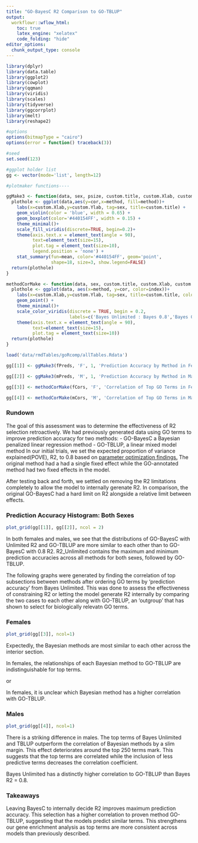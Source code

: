 ```yaml
---
title: "GO-BayesC R2 Comparison to GO-TBLUP"
output:
  workflowr::wflow_html:
    toc: true
    latex_engine: "xelatex"
    code_folding: "hide"
editor_options:
  chunk_output_type: console
---
```


```r

library(dplyr)
library(data.table)
library(ggplot2)
library(cowplot)
library(qqman)
library(viridis)
library(scales)
library(tidyverse)
library(ggcorrplot)
library(melt)
library(reshape2)

#options
options(bitmapType = "cairo")
options(error = function() traceback(3))

#seed
set.seed(123)

#ggplot holder list
gg <- vector(mode='list', length=12)

```

```r
#plotmaker functions----

ggMake3 <- function(data, sex, psize, custom.title, custom.Xlab, custom.Ylab){
  plothole <- ggplot(data,aes(y=cor,x=method, fill=method))+
    labs(x=custom.Xlab,y=custom.Ylab, tag=sex, title=custom.title) +
    geom_violin(color = 'blue', width = 0.65) +
    geom_boxplot(color='#440154FF', width = 0.15) +
    theme_minimal()+
    scale_fill_viridis(discrete=TRUE, begin=0.2)+
    theme(axis.text.x = element_text(angle = 90),
          text=element_text(size=15),
          plot.tag = element_text(size=10),
          legend.position = 'none') +
    stat_summary(fun=mean, color='#440154FF', geom='point', 
                 shape=18, size=3, show.legend=FALSE)
  return(plothole)
}

methodCorMake <- function(data, sex, custom.title, custom.Xlab, custom.Ylab){
  plothole <- ggplot(data, aes(x=method, y=cor, color=index))+
    labs(x=custom.Xlab,y=custom.Ylab, tag=sex, title=custom.title, color='Method Correlation') +
    geom_point() +
    theme_minimal()+
    scale_color_viridis(discrete = TRUE, begin = 0.2,
                        labels=c('Bayes Unlimited : Bayes 0.8','Bayes 0.8 : TBLUP','Bayes Unlimited : TBLUP')) +
    theme(axis.text.x = element_text(angle = 90),
          text=element_text(size=15),
          plot.tag = element_text(size=10))
  return(plothole)
}

```

```r

load('data/rmdTables/goRcomp/allTables.Rdata')

gg[[1]] <- ggMake3(fPreds, 'F', 1, 'Prediction Accuracy by Method in Females', 'Method', 'Prediction Accuracy')

gg[[2]] <- ggMake3(mPreds, 'M', 1, 'Prediction Accuracy by Method in Males', 'Method', 'Prediction Accuracy')

gg[[3]] <- methodCorMake(fCors, 'F', 'Correlation of Top GO Terms in Females', '# of terms included', 'Correlation')

gg[[4]] <- methodCorMake(mCors, 'M', 'Correlation of Top GO Terms in Males', '# of terms included', 'Correlation')

```


### Rundown

The goal of this assessment was to determine the effectiveness of R2 selection retroactively. We had previously generated data using GO terms to improve prediction accuracy for two methods:
- GO-BayesC a Bayesian penalized linear regression method
- GO-TBLUP, a linear mixed model method
In our initial trials, we set the expected proportion of variance explained(POVE), R2, to 0.8 based on [parameter optimization findings.](lasso-OP.html) The original method had a had a single fixed effect while the GO-annotated method had two fixed effects in the model.

After testing back and forth, we settled on removing the R2 limitations completely to allow the model to internally gerenate R2. In comparison, the original GO-BayesC had a hard limit on R2 alongside a relative limit between effects.

### Prediction Accuracy Histogram: Both Sexes

```r

plot_grid(gg[[1]], gg[[2]], ncol = 2)

```

In both females and males, we see that the distributions of GO-BayesC with Unlimited R2 and GO-TBLUP are more similar to each other than to GO-BayesC with 0.8 R2. R2_Unlimited contains the maximum and minimum prediction accuracies across all methods for both sexes, followed by GO-TBLUP.



The following graphs were generated by finding the correlation of top subsections between methods after ordering GO terms by 'prediction accuracy' from Bayes Unlimited. This was done to assess the effectiveness of constraining R2 or letting the model generate R2 internally by comparing the two cases to each other along with GO-TBLUP, an 'outgroup' that has shown to select for biologically relevatn GO terms.

### Females

```r

plot_grid(gg[[3]], ncol=1)

```

Expectedly, the Bayesian methods are most similar to each other across the interior section. 

In females, the relationships of each Bayesian method to GO-TBLUP are indistinguishable for top terms.

or

In females, it is unclear which Bayesian method has a higher correlation with GO-TBLUP.


### Males

```r

plot_grid(gg[[4]], ncol=1)

```

There is a striking difference in males. The top terms of Bayes Unlimited and TBLUP outperform the correlation of Bayesian methods by a slim margin. This effect deteriorates around the top 250 terms mark. This suggests that the top terms are correlated while the inclusion of less predictive terms decreases the correlation coefficient.

Bayes Unlimited has a distinctly higher correlation to GO-TBLUP than Bayes R2 = 0.8. 

### Takeaways

Leaving BayesC to internally decide R2 improves maximum prediction accuracy. This selection has a higher correlation to proven method GO-TBLUP, suggesting that the models predict similar terms. This strengthens our gene enrichment analysis as top terms are more consistent across models than previously described.





